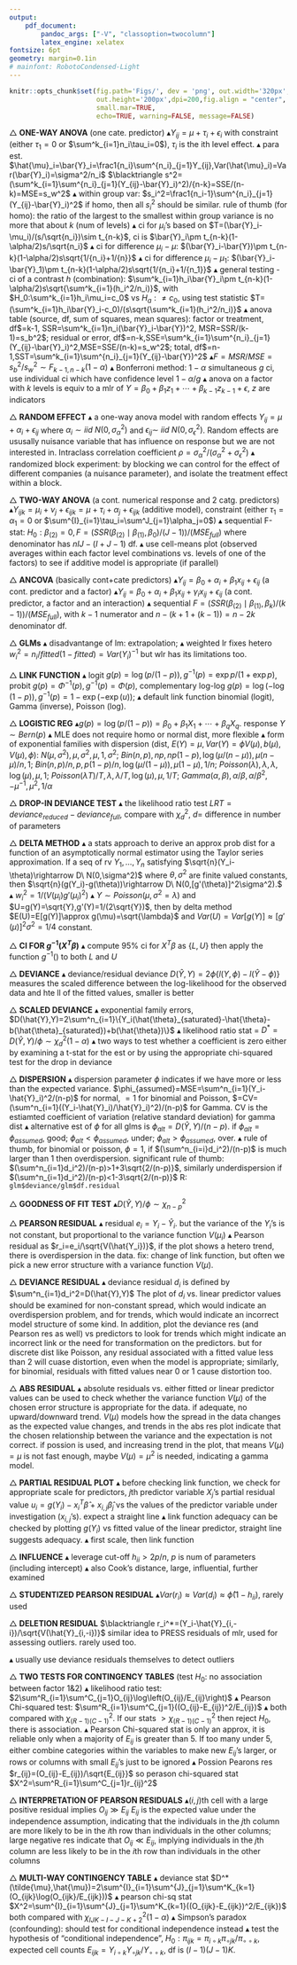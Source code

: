 ```yaml
---
output: 
    pdf_document:
        pandoc_args: ["-V", "classoption=twocolumn"]
        latex_engine: xelatex
fontsize: 6pt
geometry: margin=0.1in
# mainfont: RobotoCondensed-Light
---
```


```r
knitr::opts_chunk$set(fig.path='Figs/', dev = 'png', out.width='320px', 
                      out.height='200px',dpi=200,fig.align = "center",
                      small.mar=TRUE,
                      echo=TRUE, warning=FALSE, message=FALSE)
```

$\triangle$ **ONE-WAY ANOVA** (one cate. predictor) $\blacktriangle Y_{ij}=\mu+\tau_i+\epsilon_i$ with constraint (either $\tau_1=0$ or $\sum^k_{i=1}n_i\tau_i=0$), $\tau_i$ is the ith level effect.
$\blacktriangle$ para est. $\hat{\mu}_i=\bar{Y}_i=\frac1{n_i}\sum^{n_i}_{j=1}Y_{ij},Var(\hat{\mu}_i)=Var(\bar{Y}_i)=\sigma^2/n_i$
$\blacktriangle s^2=(\sum^k_{i=1}\sum^{n_i}_{j=1}(Y_{ij}-\bar{Y}_i)^2)/{n-k}=SSE/(n-k)=MSE=s_w^2$
$\blacktriangle$ within group var: $s_i^2=\frac1{n_i-1}\sum^{n_i}_{j=1}(Y_{ij}-\bar{Y}_i)^2$ if homo, then all $s_i^2$ should be similar. rule of thumb (for homo): the ratio of the largest to the smallest within group variance is no more that about $k$ (num of levels)
$\blacktriangle$ ci for $\mu_i$'s based on $T=(\bar{Y}_i-\mu_i)/(s/\sqrt{n_i})\sim t_{n-k}$, ci is $\bar{Y}_i\pm t_{n-k}(1-\alpha/2)s/\sqrt{n_i}$
$\blacktriangle$ ci for difference $\mu_i-\mu$: $(\bar{Y}_i-\bar{Y})\pm t_{n-k}(1-\alpha/2)s\sqrt{1/{n_i}+1/{n}}$
$\blacktriangle$ ci for difference $\mu_i-\mu_1$: $(\bar{Y}_i-\bar{Y}_1)\pm t_{n-k}(1-\alpha/2)s\sqrt{1/{n_i}+1/{n_1}}$
$\blacktriangle$ general testing - ci of a contrast $h$ (combination): $\sum^k_{i=1}h_i\bar{Y}_i\pm t_{n-k}(1-\alpha/2)s\sqrt{\sum^k_{i=1}(h_i^2/n_i)}$, with $H_0:\sum^k_{i=1}h_i\mu_i=c_0$ vs $H_a:\not=c_0$, using test statistic $T=(\sum^k_{i=1}h_i\bar{Y}_i-c_0)/(s\sqrt{\sum^k_{i=1}(h_i^2/n_i)}$
$\blacktriangle$ anova table (source, df, sum of squares, mean squares): factor or treatment, df$=k-1, SSR=\sum^k_{i=1}n_i(\bar{Y}_i-\bar{Y})^2, MSR=SSR/(k-1)=s_b^2$; residual or error, df$=n-k,SSE=\sum^k_{i=1}\sum^{n_i}_{j=1}(Y_{ij}-\bar{Y}_i)^2,MSE=SSE/(n-k)=s_w^2$; total, df$=n-1,SST=\sum^k_{i=1}\sum^{n_i}_{j=1}(Y_{ij}-\bar{Y})^2$
$\blacktriangle F=MSR/MSE=s^2_b/s^2_w\sim F_{k-1,n-k}(1-\alpha)$
$\blacktriangle$ Bonferroni method: $1-\alpha$ simultaneous $g$ ci, use individual ci which have confidence level $1-\alpha/g$
$\blacktriangle$ anova on a factor with $k$ levels is equiv to a mlr of $Y=\beta_0+\beta_1z_1+\cdots+\beta_{k-1}z_{k-1}+\epsilon$, $z$ are indicators

$\triangle$ **RANDOM EFFECT** $\blacktriangle$ a one-way anova model with random effects $Y_{ij}=\mu+\alpha_i+\epsilon_{ij}$ where $\alpha_i\sim iid\ N(0,\sigma_\alpha^2)$ and $\epsilon_{ij}\sim\ iid\ N(0,\sigma_{\epsilon}^2)$. Random effects are ususally nuisance variable that has influence on response but we are not interested in. Intraclass correlation coefficient $\rho=\sigma_\alpha^2/(\sigma_\alpha^2+\sigma_\epsilon^2)$ $\blacktriangle$ randomized block experiment: by blocking we can control for the effect of different companies (a nuisance parameter), and isolate the treatment effect within a block.

$\triangle$ **TWO-WAY ANOVA** (a cont. numerical response and 2 catg. predictors) $\blacktriangle Y_{ijk}=\mu_i+\nu_j+\epsilon_{ijk}=\mu+\tau_i+\alpha_j+\epsilon_{ijk}$ (additive model), constraint (either $\tau_1=\alpha_1=0$ or $\sum^{I}_{i=1}\tau_i=\sum^J_{j=1}\alpha_j=0$)
$\blacktriangle$ sequential F-stat: $H_0:\beta_{(2)}=0,F=(SSR(\beta_{(2)}\mid\beta_{(1)},\beta_0)/(J-1))/(MSE_{full})$ where denominator has $nIJ-(I+J-1)$ df.
$\blacktriangle$ use cell-means plot (observed averages within each factor level combinations vs. levels of one of the factors) to see if additive model is appropriate (if parallel)

$\triangle$ **ANCOVA** (basically cont+cate predictors) $\blacktriangle Y_{ij}=\beta_0+\alpha_i+\beta_1x_{ij}+\epsilon_{ij}$ (a cont. predictor and a factor)
$\blacktriangle Y_{ij}=\beta_0+\alpha_i+\beta_1x_{ij}+\gamma_ix_{ij}+\epsilon_{ij}$ (a cont. predictor, a factor and an interaction)
$\blacktriangle$ sequential $F=(SSR(\beta_{(2)}\mid\beta_{(1)},\beta_k)/(k-1))/(MSE_{full})$, with $k-1$ numerator and $n-(k+1+(k-1))=n-2k$ denominator df.

$\triangle$ **GLMs** $\blacktriangle$ disadvantange of lm: extrapolation; $\blacktriangle$ weighted lr fixes hetero $w_i^2={n_i}/{fitted(1-fitted)}=Var(Y_i)^{-1}$ but wlr has its limitations too.

$\triangle$ **LINK FUNCTION** $\blacktriangle$ logit $g(p)=\log (p/{(1-p)}),g^{-1}(p)=\exp{p}/(1+\exp{p})$, probit $g(p)=\Phi^{-1}(p), g^{-1}(p)=\Phi(p)$, complementary log-log $g(p)=\log(-\log(1-p)),g^{-1}(p)=1-\exp(-\exp(u))$; $\blacktriangle$ default link function binomial (logit), Gamma (inverse), Poisson (log).

$\triangle$ **LOGISTIC REG** $\blacktriangle g(p)=\log (p/(1-p))=\beta_0+\beta_1X_1+\cdots+\beta_qX_q$. response $Y\sim Bern(p)$
$\blacktriangle$ MLE does not require homo or normal dist, more flexible
$\blacktriangle$ form of exponential families with dispersion (dist, $E(Y)=\mu, Var(Y)=\phi V(\mu), b(\mu),V(\mu),\phi$): $N(\mu,\sigma^2),\mu,\sigma^2,\mu,1,\sigma^2$; $Bin(n,p),np,np(1-p),\log(\mu/(n-\mu)),\mu(n-\mu)/n,1$; $Bin(n,p)/n, p, p(1-p)/n, \log(\mu/(1-\mu)),\mu(1-\mu),1/n$; $Poisson(\lambda), \lambda, \lambda, \log(\mu),\mu,1$; $Poisson(\lambda T)/T, \lambda,\lambda/T, \log(\mu), \mu, 1/T$; $Gamma(\alpha,\beta),\alpha/\beta,\alpha/\beta^2,-\mu^{-1},\mu^2,1/\alpha$

$\triangle$ **DROP-IN DEVIANCE TEST** $\blacktriangle$ the likelihood ratio test $LRT=deviance_{reduced}-deviance_{full}$, compare with $\chi^2_d$, $d=$ difference in number of parameters

$\triangle$ **DELTA METHOD** $\blacktriangle$ a stats approach to derive an approx prob dist for a function of an asymptotically normal estimator using the Taylor series approximation. If a seq of rv $Y_1,\dots,Y_n$ satisfying $\sqrt{n}(Y_i-\theta)\rightarrow D\ N(0,\sigma^2)$ where $\theta,\sigma^2$ are finite valued constants, then $\sqrt{n}(g(Y_i)-g(\theta))\rightarrow D\ N(0,[g'(\theta)]^2\sigma^2).$
$\blacktriangle$ $w_i^2=1/(V(\mu_i)g'(\mu_i)^2)$
$\blacktriangle$ $Y\sim Poisson(\mu,\sigma^2=\lambda)$ and $U=g(Y)=\sqrt{Y},g'(Y)=1/(2\sqrt{Y})$, then by delta method $E(U)=E[g(Y)]\approx g(\mu)=\sqrt{\lambda}$ and $Var(U)=Var[g(Y)]\approx[g'(\mu)]^2\sigma^2=1/4$ constant.

$\triangle$ **CI FOR $g^{-1}(X^T\beta)$** $\blacktriangle$ compute 95\% ci for $X^T\beta$ as $\{L,U\}$ then apply the function $g^{-1}()$ to both $L$ and $U$

$\triangle$ **DEVIANCE** $\blacktriangle$ deviance/residual deviance $D(\hat{Y},Y)=2\phi\{l(Y,\phi)-l(\hat{Y}-\phi)\}$ measures the scaled difference between the log-likelihood for the observed data and hte ll of the fitted values, smaller is better

$\triangle$ **SCALED DEVIANCE** $\blacktriangle$ exponential family errors, $D(\hat{Y},Y)=2\sum^n_{i=1}\{Y_i(\hat{\theta}_{saturated}-\hat{\theta}-b(\hat{\theta}_{saturated})+b(\hat{\theta})\}$
$\blacktriangle$ likelihood ratio stat = $D^*=D(\hat{Y},Y)/{\phi}\sim\chi^2_{d}(1-\alpha)$
$\blacktriangle$ two ways to test whether a coefficient is zero either by examining a t-stat for the est or by using the appropriate chi-squared test for the drop in deviance

$\triangle$ **DISPERSION** $\blacktriangle$ dispersion parameter $\phi$ indicates if we have more or less than the expected variance. $\phi_{assumed}=MSE=\sum^n_{i=1}(Y_i-\hat{Y}_i)^2/(n-p)$ for normal, $=1$ for binomial and Poisson, $=CV=(\sum^n_{i=1}((Y_i-\hat{Y}_i)/\hat{Y}_i)^2)/(n-p)$ for Gamma. CV is the estiamted coefficient of variation (relative standard deviation) for gamma dist
$\blacktriangle$ alternative est of $\phi$ for all glms is $\phi_{alt}=D(\hat{Y},Y)/(n-p)$. if $\phi_{alt}=\phi_{assumed}$, good; $\phi_{alt}<\phi_{assumed}$, under; $\phi_{alt}>\phi_{assumed}$, over.
$\blacktriangle$ rule of thumb, for binomial or poisson, $\phi=1$, if $(\sum^n_{i=i}d_i^2)/(n-p)$ is much larger than 1 then overdispersion. significant rule of thumb: $(\sum^n_{i=1}d_i^2)/(n-p)>1+3\sqrt{2/(n-p)}$, similarly underdispersion if $(\sum^n_{i=1}d_i^2)/(n-p)<1-3\sqrt{2/(n-p)}$ R: `glm$deviance/glm$df.residual`

$\triangle$ **GOODNESS OF FIT TEST** $\blacktriangle D(\hat{Y},Y)/\phi\sim\chi_{n-p}^2$

$\triangle$ **PEARSON RESIDUAL** $\blacktriangle$ residual $e_i=Y_i-\hat{Y}_i$. but the variance of the $Y_i$'s is not constant, but proportional to the variance function $V(\mu_i)$
$\blacktriangle$ Pearson residual as $r_i=e_i/\sqrt{V(\hat{Y_i})}$, if the plot shows a hetero trend, there is overdispersion in the data. fix: change of link function, but often we pick a new error structure with a variance function $V(\mu)$.

$\triangle$ **DEVIANCE RESIDUAL** $\blacktriangle$ deviance residual $d_i$ is defined by $\sum^n_{i=1}d_i^2=D(\hat{Y},Y)$ The plot of $d_i$ vs. linear predictor values should be examined for non-constant spread, which would indicate an overdispersion problem, and for trends, which would indicate an incorrect model structure of some kind. In addition, plot the deviance res (and Pearson res as well) vs predictors to look for trends which might indicate an incorrect link or the need for transformation on the predictors. but for discrete dist like Poisson, any residual associated with a fitted value less than 2 will cuase distortion, even when the model is appropriate; similarly, for binomial, residuals with fitted values near 0 or 1 cause distortion too.

$\triangle$ **ABS RESIDUAL** $\blacktriangle$ absolute residuals vs. either fitted or linear predictor values can be used to check whether the variance function $V(\mu)$ of the chosen error structure is appropriate for the data. if adequate, no upward/downward trend. $V(\mu)$ models how the spread in the data changes as the expected value changes, and trends in the abs res plot indicate that the chosen relationship between the variance and the expectation is not correct. if possion is used, and increasing trend in the plot, that means $V(\mu)=\mu$ is not fast enough, maybe $V(\mu)=\mu^2$ is needed, indicating a gamma model.

$\triangle$ **PARTIAL RESIDUAL PLOT** $\blacktriangle$ before checking link function, we check for appropriate scale for predictors, $j$th predictor variable $X_j$'s partial residual value $u_i=g(Y_i)-x_i^T\hat{\beta}+x_{i,j}\hat{\beta}_j$ vs the values of the predictor variable under investigation ($x_{i,j}$'s). expect a straight line
$\blacktriangle$ link function adequacy can be checked by plotting $g(Y_i)$ vs fitted value of the linear predictor, straight line suggests adequacy.
$\blacktriangle$ first scale, then link function

$\triangle$ **INFLUENCE** $\blacktriangle$ leverage cut-off $h_{ii}>2p/n$, $p$ is num of parameters (including intercept)
$\blacktriangle$ also Cook's distance, large, influential, further examined

$\triangle$ **STUDENTIZED PEARSON RESIDUAL** $\blacktriangle Var(r_i)\approx Var(d_i)\approx \hat{\phi}(1-h_{ii})$, rarely used

$\triangle$ **DELETION RESIDUAL** $\blacktriangle r_i^*=(Y_i-\hat{Y}_{i,-i})/\sqrt{V(\hat{Y}_{i,-i})}$ similar idea to PRESS residuals of mlr, used for assessing outliers. rarely used too.

$\blacktriangle$ usually use deviance residuals themselves to detect outliers

$\triangle$ **TWO TESTS FOR CONTINGENCY TABLES** (test $H_0:$ no association between factor 1&2) $\blacktriangle$ likelihood ratio test: $2\sum^R_{i=1}\sum^C_{j=1}O_{ij}\log\left(O_{ij}/E_{ij}\right)$
$\blacktriangle$ Pearson Chi-squared test: $\sum^R_{i=1}\sum^C_{j=1}((O_{ij}-E_{ij})^2/E_{ij})$
$\blacktriangle$ both compared with $\chi^2_{(R-1)(C-1)}$. If our stats $> \chi^2_{(R-1)(C-1)}$ then reject $H_0$, there is association.
$\blacktriangle$ Pearson Chi-squared stat is only an approx, it is reliable only when a majority of $E_{ij}$ is greater than 5. If too many under 5, either combine categories within the variables to make new $E_{ij}$'s larger, or rows or columns with small $E_{ij}$'s just to be ignored
$\blacktriangle$ Possion Pearons res $r_{ij}=(O_{ij}-E_{ij})/\sqrt{E_{ij}}$ so perason chi-squared stat $X^2=\sum^R_{i=1}\sum^C_{j=1}r_{ij}^2$

$\triangle$ **INTERPRETATION OF PEARSON RESIDUALS** $\blacktriangle (i,j)$th cell with a large positive residual implies $O_{ij}\gg E_{ij}$ $E_{ij}$ is the expected value under the independence assumption, indicating that the individuals in the $j$th column are more likely to be in the $i$th row than individuals in the other columns; large negative res indicate that $O_{ij}\ll E_{ij}$, implying individuals in the $j$th column are less likely to be in the $i$th row than individuals in the other columns

$\triangle$ **MULTI-WAY CONTINGENCY TABLE** $\blacktriangle$ deviance stat $D^*(\tilde{\mu},\hat{\mu})=2\sum^{I}_{i=1}\sum^{J}_{j=1}\sum^K_{k=1}(O_{ijk}\log(O_{ijk}/E_{ijk}))$
$\blacktriangle$ pearson chi-sq stat $X^2=\sum^{I}_{i=1}\sum^{J}_{j=1}\sum^K_{k=1}((O_{ijk}-E_{ijk})^2/E_{ijk})$ both compared with $\chi^2_{IJK-I-J-K+2}(1-\alpha)$
$\blacktriangle$ Simpson's paradox (confounding): should test for conditional independence instead
$\blacktriangle$ test the hypothesis of "conditional independence", $H_0:\pi_{ijk}=\pi_{i\circ k}\pi_{\circ jk}/\pi_{\circ\circ k}$, expected cell counts $E_{ijk}=Y_{i\circ k}Y_{\circ jk}/Y_{\circ\circ k}$, df is $(I-1)(J-1)K$.
